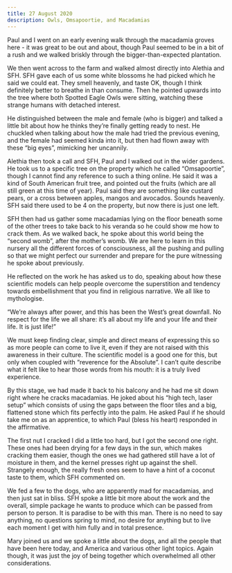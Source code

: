```yaml
---
title: 27 August 2020
description: Owls, Omsapoortie, and Macadamias
---
```


Paul and I went on an early evening walk through the macadamia groves here - it was great to be out and about, though Paul seemed to be in a bit of a rush and we walked briskly through the bigger-than-expected plantation.

We then went across to the farm and walked almost directly into Alethia and SFH. SFH gave each of us some white blossoms he had picked which he said we could eat. They smell heavenly, and taste OK, though I think definitely better to breathe in than consume. Then he pointed upwards into the tree where both Spotted Eagle Owls were sitting, watching these strange humans with detached interest. 

He distinguished between the male and female (who is bigger) and talked a little bit about how he thinks they’re finally getting ready to nest. He chuckled when talking about how the male had tried the previous evening, and the female had seemed kinda into it, but then had flown away with these “big eyes”, mimicking her uncannily.

Alethia then took a call and SFH, Paul and I walked out in the wider gardens. He took us to a specific tree on the property which he called “Omsapoortie”, though I cannot find any reference to such a thing online. He said it was a kind of South American fruit tree, and pointed out the fruits (which are all still green at this time of year). Paul said they are something like custard pears, or a cross between apples, mangos and avocados. Sounds heavenly. SFH said there used to be 4 on the property, but now there is just one left.

SFH then had us gather some macadamias lying on the floor beneath some of the other trees to take back to his veranda so he could show me how to crack them. As we walked back, he spoke about this world being the “second womb”, after the mother’s womb. We are here to learn in this nursery all the different forces of consciousness, all the pushing and pulling so that we might perfect our surrender and prepare for the pure witnessing he spoke about previously.

He reflected on the work he has asked us to do, speaking about how these scientific models can help people overcome the superstition and tendency towards embellishment that you find in religious narrative. We all like to mythologise. 

“We’re always after power, and this has been the West’s great downfall. No respect for the life we all share: it’s all about my life and your life and their life. It is just life!” 

We must keep finding clear, simple and direct means of expressing this so as more people can come to live it, even if they are not raised with this awareness in their culture. The scientific model is a good one for this, but only when coupled with “reverence for the Absolute”. I can’t quite describe what it felt like to hear those words from his mouth: it is a truly lived experience.

By this stage, we had made it back to his balcony and he had me sit down right where he cracks macadamias. He joked about his “high tech, laser setup” which consists of using the gaps between the floor tiles and a big, flattened stone which fits perfectly into the palm. He asked Paul if he should take me on as an apprentice, to which Paul (bless his heart) responded in the affirmative. 

The first nut I cracked I did a little too hard, but I got the second one right. These ones had been drying for a few days in the sun, which makes cracking them easier, though the ones we had gathered still have a lot of moisture in them, and the kernel presses right up against the shell. Strangely enough, the really fresh ones seem to have a hint of a coconut taste to them, which SFH commented on.

We fed a few to the dogs, who are apparently mad for macadamias, and then just sat in bliss. SFH spoke a little bit more about the work and the overall, simple package he wants to produce which can be passed from person to person. It is paradise to be with this man. There is no need to say anything, no questions spring to mind, no desire for anything but to live each moment I get with him fully and in total presence.

Mary joined us and we spoke a little about the dogs, and all the people that have been here today, and America and various other light topics. Again though, it was just the joy of being together which overwhelmed all other considerations.
